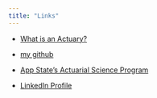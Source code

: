 ```yaml
---
title: "Links"
---
```


* [What is an Actuary?](https://www.beanactuary.org/what/)

* [my github](https://github.com/Leah-Newman)

* [App State's Actuarial Science Program](https://www.appstate.edu/academics/majors/id/actuarial-science)

* [LinkedIn Profile](https://www.linkedin.com/in/leah-newman-92ba79165/)



